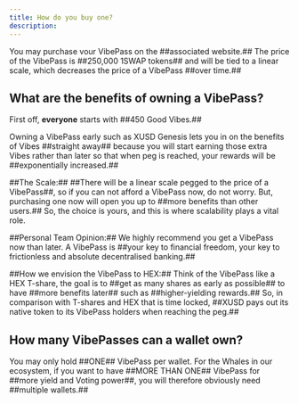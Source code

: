 ```yaml
---
title: How do you buy one?
description: 
---
```


You may purchase vour VibePass on the ##associated website.##
The price of the VibePass is ##250,000 1SWAP tokens## and will be tied to a linear scale, which decreases the price of a VibePass ##over time.##

## **What are the benefits of owning a VibePass?**

First off, **everyone** starts with ##450 Good Vibes.##

Owning a VibePass early such as XUSD Genesis lets you in on the benefits of Vibes ##straight away## because you will start earning those extra Vibes rather than later so that when peg is reached, your rewards will be ##exponentially increased.##

##The Scale:## ##There will be a linear scale pegged to the price of a VibePass##, so if you can not afford a VibePass now, do not worry. But, purchasing one now will open you up to ##more benefits than other users.##
So, the choice is yours, and this is where scalability plays a vital role. 

##Personal Team Opinion:## We highly recommend you get a VibePass now than later. A VibePass is ##your key to financial freedom, your key to frictionless and absolute decentralised banking.##

##How we envision the VibePass to HEX:## Think of the VibePass like a HEX T-share, the goal is to ##get as many shares as early as possible## to have ##more benefits later## such as ##higher-yielding rewards.##
So, in comparison with T-shares and HEX that is time locked, ##XUSD pays out its native token to its VibePass holders when reaching the peg.##

## **How many VibePasses can a wallet own?**

You may only hold ##ONE## VibePass per wallet. For the Whales in our ecosystem, if you want to have ##MORE THAN ONE## VibePass for ##more yield and Voting power##, you will therefore obviously need ##multiple wallets.##